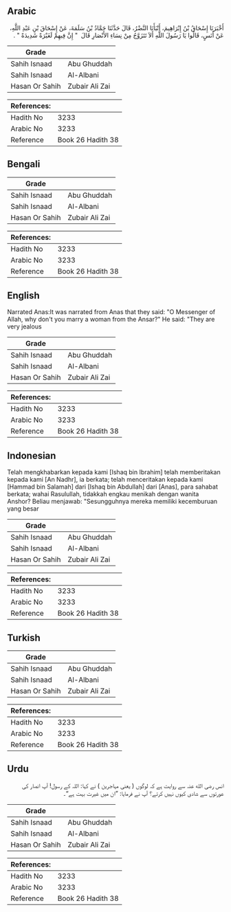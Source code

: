 ## Arabic


<div dir="rtl" lang="ar" style={{fontSize:'larger',backgroundColor:'#f8f9fa',padding:20}}>
أَخْبَرَنَا إِسْحَاقُ بْنُ إِبْرَاهِيمَ، أَنْبَأَنَا النَّضْرُ، قَالَ حَدَّثَنَا حَمَّادُ بْنُ سَلَمَةَ، عَنْ إِسْحَاقَ بْنِ عَبْدِ اللَّهِ، عَنْ أَنَسٍ، قَالُوا يَا رَسُولَ اللَّهِ أَلاَ تَتَزَوَّجُ مِنْ نِسَاءِ الأَنْصَارِ قَالَ ‏ "‏ إِنَّ فِيهِمْ لَغَيْرَةً شَدِيدَةً ‏"‏ ‏.‏
</div>
<div style={{backgroundColor:'#f8f9fa',padding:20, marginBottom: 10}}><table> <thead> <tr> <th>Grade</th> <th></th> </tr> </thead> <tbody> <tr><td>Sahih Isnaad</td><td>Abu Ghuddah</td></tr><tr><td>Sahih Isnaad</td><td>Al-Albani</td></tr><tr><td>Hasan Or Sahih</td><td>Zubair Ali Zai</td></tr></tbody></table><table> <thead> <tr> <th>References:</th> <th></th> </tr> </thead> <tbody><tr><td>Hadith No</td><td>3233</td></tr><tr><td>Arabic No</td><td>3233</td></tr><tr><td>Reference</td><td>Book 26 Hadith 38</td></tr></tbody></table></div>

## Bengali


<div dir="ltr" lang="bn" style={{fontSize:'larger',backgroundColor:'#f8f9fa',padding:20}}>

</div>
<div style={{backgroundColor:'#f8f9fa',padding:20, marginBottom: 10}}><table> <thead> <tr> <th>Grade</th> <th></th> </tr> </thead> <tbody> <tr><td>Sahih Isnaad</td><td>Abu Ghuddah</td></tr><tr><td>Sahih Isnaad</td><td>Al-Albani</td></tr><tr><td>Hasan Or Sahih</td><td>Zubair Ali Zai</td></tr></tbody></table><table> <thead> <tr> <th>References:</th> <th></th> </tr> </thead> <tbody><tr><td>Hadith No</td><td>3233</td></tr><tr><td>Arabic No</td><td>3233</td></tr><tr><td>Reference</td><td>Book 26 Hadith 38</td></tr></tbody></table></div>

## English


<div dir="ltr" lang="en" style={{fontSize:'larger',backgroundColor:'#f8f9fa',padding:20}}>
Narrated Anas:It was narrated from Anas that they said: "O Messenger of Allah, why don't you marry a woman from the Ansar?" He said: "They are very jealous
</div>
<div style={{backgroundColor:'#f8f9fa',padding:20, marginBottom: 10}}><table> <thead> <tr> <th>Grade</th> <th></th> </tr> </thead> <tbody> <tr><td>Sahih Isnaad</td><td>Abu Ghuddah</td></tr><tr><td>Sahih Isnaad</td><td>Al-Albani</td></tr><tr><td>Hasan Or Sahih</td><td>Zubair Ali Zai</td></tr></tbody></table><table> <thead> <tr> <th>References:</th> <th></th> </tr> </thead> <tbody><tr><td>Hadith No</td><td>3233</td></tr><tr><td>Arabic No</td><td>3233</td></tr><tr><td>Reference</td><td>Book 26 Hadith 38</td></tr></tbody></table></div>

## Indonesian


<div dir="ltr" lang="id" style={{fontSize:'larger',backgroundColor:'#f8f9fa',padding:20}}>
Telah mengkhabarkan kepada kami [Ishaq bin Ibrahim] telah memberitakan kepada kami [An Nadhr], ia berkata; telah menceritakan kepada kami [Hammad bin Salamah] dari [Ishaq bin Abdullah] dari [Anas], para sahabat berkata; wahai Rasulullah, tidakkah engkau menikah dengan wanita Anshor? Beliau menjawab: "Sesungguhnya mereka memiliki kecemburuan yang besar
</div>
<div style={{backgroundColor:'#f8f9fa',padding:20, marginBottom: 10}}><table> <thead> <tr> <th>Grade</th> <th></th> </tr> </thead> <tbody> <tr><td>Sahih Isnaad</td><td>Abu Ghuddah</td></tr><tr><td>Sahih Isnaad</td><td>Al-Albani</td></tr><tr><td>Hasan Or Sahih</td><td>Zubair Ali Zai</td></tr></tbody></table><table> <thead> <tr> <th>References:</th> <th></th> </tr> </thead> <tbody><tr><td>Hadith No</td><td>3233</td></tr><tr><td>Arabic No</td><td>3233</td></tr><tr><td>Reference</td><td>Book 26 Hadith 38</td></tr></tbody></table></div>

## Turkish


<div dir="ltr" lang="tr" style={{fontSize:'larger',backgroundColor:'#f8f9fa',padding:20}}>

</div>
<div style={{backgroundColor:'#f8f9fa',padding:20, marginBottom: 10}}><table> <thead> <tr> <th>Grade</th> <th></th> </tr> </thead> <tbody> <tr><td>Sahih Isnaad</td><td>Abu Ghuddah</td></tr><tr><td>Sahih Isnaad</td><td>Al-Albani</td></tr><tr><td>Hasan Or Sahih</td><td>Zubair Ali Zai</td></tr></tbody></table><table> <thead> <tr> <th>References:</th> <th></th> </tr> </thead> <tbody><tr><td>Hadith No</td><td>3233</td></tr><tr><td>Arabic No</td><td>3233</td></tr><tr><td>Reference</td><td>Book 26 Hadith 38</td></tr></tbody></table></div>

## Urdu


<div dir="rtl" lang="ur" style={{fontSize:'larger',backgroundColor:'#f8f9fa',padding:20}}>
انس رضی الله عنہ سے روایت ہے کہ لوگوں ( یعنی مہاجرین ) نے کہا: اللہ کے رسول! آپ انصار کی عورتوں سے شادی کیوں نہیں کرتے؟ آپ نے فرمایا: ”ان میں غیرت بہت ہے“۔
</div>
<div style={{backgroundColor:'#f8f9fa',padding:20, marginBottom: 10}}><table> <thead> <tr> <th>Grade</th> <th></th> </tr> </thead> <tbody> <tr><td>Sahih Isnaad</td><td>Abu Ghuddah</td></tr><tr><td>Sahih Isnaad</td><td>Al-Albani</td></tr><tr><td>Hasan Or Sahih</td><td>Zubair Ali Zai</td></tr></tbody></table><table> <thead> <tr> <th>References:</th> <th></th> </tr> </thead> <tbody><tr><td>Hadith No</td><td>3233</td></tr><tr><td>Arabic No</td><td>3233</td></tr><tr><td>Reference</td><td>Book 26 Hadith 38</td></tr></tbody></table></div>